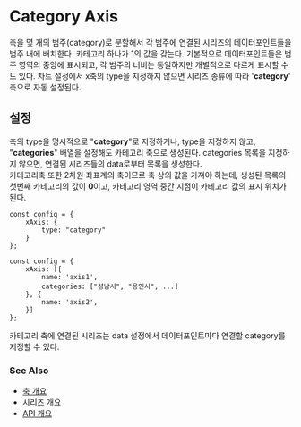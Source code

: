 # Category Axis

축을 몇 개의 범주(category)로 분할해서 각 범주에 연결된 시리즈의 데이터포인트들을 범주 내에 배치한다.
카테고리 하나가 1의 값을 갖는다.
기본적으로 데이터포인트들은 범주 영역의 중앙에 표시되고,
각 범주의 너비는 동일하지만 개별적으로 다르게 표시할 수도 있다.
차트 설정에서 x축의 type을 지정하지 않으면 시리즈 종류에 따라 '**category**' 축으로 자동 설정된다.

## 설정

축의 type을 명시적으로 "**category**"로 지정하거나,
type을 지정하지 않고, "**categories**" 배열을 설정해도 카테고리 축으로 생성된다.
categories 목록을 지정하지 않으면, 연결된 시리즈들의 data로부터 목록을 생성한다.<br/>
카테고리축 또한 2차원 좌표계의 축이므로 축 상의 값을 가져야 하는데,
생성된 목록의 첫번째 카테고리의 값이 **0**이고,
카테고리 영역 중간 지점이 카테고리 값의 표시 위치가 된다.

```
const config = {
    xAxis: {
        type: "category"
    }
};
```

```
const config = {
    xAxis: [{
        name: 'axis1',
        categories: ["성남시", "용인시", ...]
    }, {
        name: 'axis2',
    }]
};
```

카테고리 축에 연결된 시리즈는 data 설정에서 데이터포인트마다 연결할 category를 지정할 수 있다.

### See Also

- [축 개요](/guide/axes)
- [시리즈 개요](/guide/series)
- [API 개요](/docs)